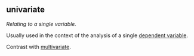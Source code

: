 ## univariate

<dfn>Relating to a single variable.</dfn>

Usually used in the context of the analysis of a single [dependent variable](#dependent-variable).

Contrast with [multivariate](#multivariate).
